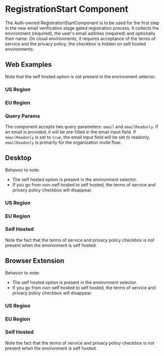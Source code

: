 

<Meta of={stories} />

# RegistrationStart Component

The Auth-owned RegistrationStartComponent is to be used for the first step in the new email
verification stage gated registration process. It collects the environment (required), the user's
email address (required) and optionally their name. On cloud environments, it requires acceptance of
the terms of service and the privacy policy; the checkbox is hidden on self hosted environments.

## Web Examples

Note that the self hosted option is not present in the environment selector.

### US Region

<Story of={stories.WebUSRegionExample} />

### EU Region

<Story of={stories.WebEURegionExample} />

### Query Params

The component accepts two query parameters: `email` and `emailReadonly`. If an email is provided, it
will be pre-filled in the email input field. If `emailReadonly` is set to `true`, the email input
field will be set to readonly. `emailReadonly` is primarily for the organization invite flow.

<Story of={stories.WebUSRegionQueryParamsExample} />

## Desktop

Behavior to note:

- The self hosted option is present in the environment selector.
- If you go from non-self hosted to self hosted, the terms of service and privacy policy checkbox
  will disappear.

### US Region

<Story of={stories.DesktopUSRegionExample} />

### EU Region

<Story of={stories.DesktopEURegionExample} />

### Self Hosted

Note the fact that the terms of service and privacy policy checkbox is not present when the
environment is self hosted.

<Story of={stories.DesktopSelfHostExample} />

## Browser Extension

Behavior to note:

- The self hosted option is present in the environment selector.
- If you go from non-self hosted to self hosted, the terms of service and privacy policy checkbox
  will disappear.

### US Region

<Story of={stories.BrowserExtensionUSRegionExample} />

### EU Region

<Story of={stories.BrowserExtensionEURegionExample} />

### Self Hosted

Note the fact that the terms of service and privacy policy checkbox is not present when the
environment is self hosted.

<Story of={stories.BrowserExtensionSelfHostExample} />
